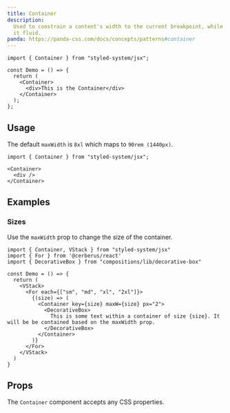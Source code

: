```yaml
---
title: Container
description:
  Used to constrain a content's width to the current breakpoint, while keeping
  it fluid.
panda: https://panda-css.com/docs/concepts/patterns#container
---
```


```tsx
import { Container } from "styled-system/jsx";

const Demo = () => {
  return (
    <Container>
      <div>This is the Container</div>
    </Container>
  );
};
```


## Usage

The default `maxWidth` is `8xl` which maps to `90rem (1440px)`.

```tsx
import { Container } from "styled-system/jsx";
```

```tsx
<Container>
  <div />
</Container>
```

## Examples

### Sizes

Use the `maxWidth` prop to change the size of the container.

```tsx
import { Container, VStack } from "styled-system/jsx"
import { For } from '@cerberus/react'
import { DecorativeBox } from "compositions/lib/decorative-box"

const Demo = () => {
  return (
    <VStack>
      <For each={["sm", "md", "xl", "2xl"]}>
        {(size) => (
          <Container key={size} maxW={size} px="2">
            <DecorativeBox>
              This is some text within a container of size {size}. It will be be contained based on the maxWidth prop.
            </DecorativeBox>
          </Container>
        )}
      </For>
    </VStack>
  )
}
```

## Props

The `Container` component accepts any CSS properties.